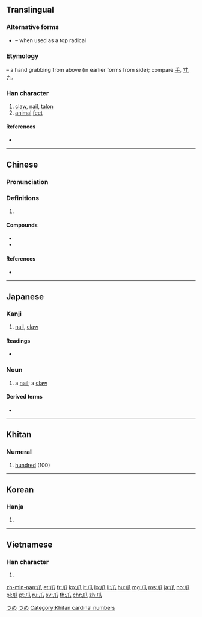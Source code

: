 {{also|爫|瓜|手|寸}}
==Translingual==
{{stroke order|type=animate}}

===Alternative forms===
* {{l|mul|爫}} – when used as a top radical

===Etymology===
{{Han etyl}}
{{liushu|p}} – a hand grabbing from above (in earlier forms from side); compare [[手]], [[寸]], [[九]].

===Han character===
{{Han char|rn=87|rad=爪|as=00|sn=4|four=72230|canj=HLO}}

# [[claw]], [[nail]], [[talon]]
# [[animal]] [[feet]]

====References====
* {{Han ref|kx=0688.260|dkj=19653|dj=1101.120|hdz=32030.010|uh=722A|ud=29226|bh=A4F6|bd=42230}}

----

==Chinese==
{{zh-forms}}

===Pronunciation===
{{zh-pron
|m=zhuǎ,er=y
|c=zaau2
|h=pfs=cháu
|mn=jiáu/niáu
|w=
|mc=y
|oc=y
|ma=|ma2=
|cat=n
}}

===Definitions===
{{zh-hanzi}}

# {{rfdef|lang=zh}}

====Compounds====
* {{zh-l|爪子}}
* {{zh-l|鳳爪}}

====References====
* {{thcwd|1222}}

----

==Japanese==

===Kanji===
{{ja-kanji|grade=|rs=爪00}}

# [[nail]], [[claw]]

====Readings====
* {{ja-readings|on=[[そう]] (sō)|kun=[[つめ]] (tsume), [[つま]] (tsuma)}}

===Noun===
{{ja-noun|つめ}}

# a [[nail]]; a [[claw]]

====Derived terms====
* {{ja-r|鷹の爪|たか の つめ}}

[[Category:Japanese basic words|つめ]]
[[Category:ja:Anatomy|つめ]]

----

==Khitan==

===Numeral===
{{head|zkt|numeral|tr=jau}}

# [[hundred]] (100)

[[Category:Khitan cardinal numbers]]

----

==Korean==

===Hanja===
{{ko-hanja|hangeul=조|eumhun=|rv=jo|mr=cho|y=co}}

# {{defn|lang=ko|sort=爪00}}

----

==Vietnamese==

===Han character===
{{vi-hantu|[[trảo]], [[trẩu]], [[vuốt]], [[trảu]]|rs=爪00}}

# {{defn|lang=vi|sort=爪00}}

[[Category:CJKV radicals| ]]

[[zh-min-nan:爪]]
[[et:爪]]
[[fr:爪]]
[[ko:爪]]
[[it:爪]]
[[lo:爪]]
[[li:爪]]
[[hu:爪]]
[[mg:爪]]
[[ms:爪]]
[[ja:爪]]
[[no:爪]]
[[pl:爪]]
[[pt:爪]]
[[ru:爪]]
[[sv:爪]]
[[th:爪]]
[[chr:爪]]
[[zh:爪]]